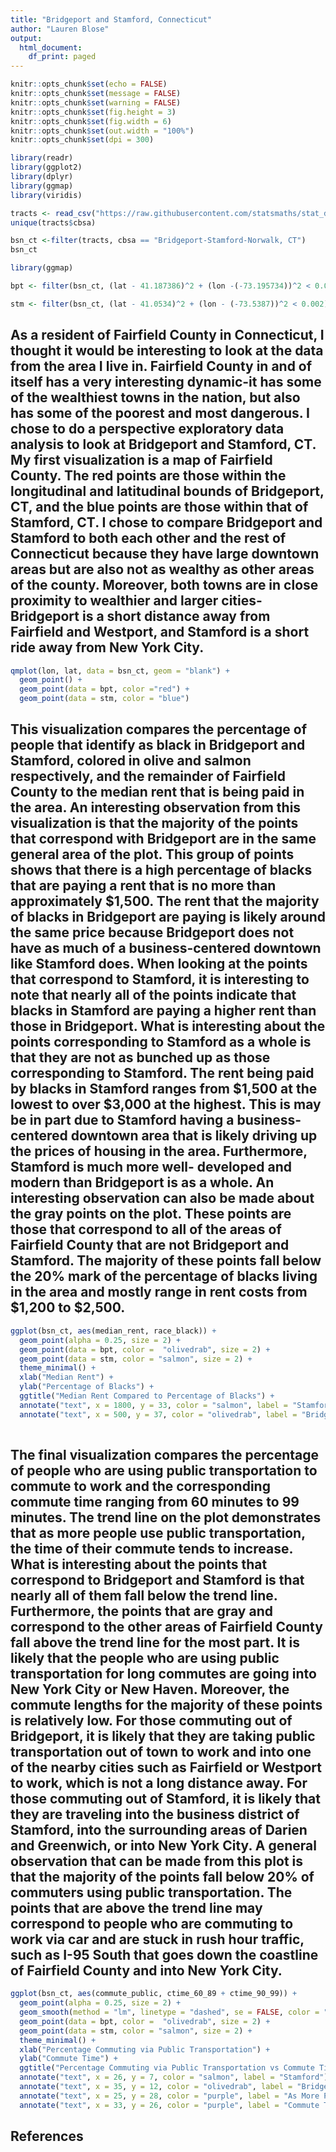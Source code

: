 ```yaml
---
title: "Bridgeport and Stamford, Connecticut"
author: "Lauren Blose"
output:
  html_document:
    df_print: paged
---
```


```r
knitr::opts_chunk$set(echo = FALSE)
knitr::opts_chunk$set(message = FALSE)
knitr::opts_chunk$set(warning = FALSE)
knitr::opts_chunk$set(fig.height = 3)
knitr::opts_chunk$set(fig.width = 6)
knitr::opts_chunk$set(out.width = "100%")
knitr::opts_chunk$set(dpi = 300)

library(readr)
library(ggplot2)
library(dplyr)
library(ggmap)
library(viridis)
```

```r
tracts <- read_csv("https://raw.githubusercontent.com/statsmaths/stat_data/gh-pages/acs_tract_data_2016.csv.gz")
unique(tracts$cbsa)

bsn_ct <-filter(tracts, cbsa == "Bridgeport-Stamford-Norwalk, CT") 
bsn_ct
```

```r
library(ggmap)
```

```r
bpt <- filter(bsn_ct, (lat - 41.187386)^2 + (lon -(-73.195734))^2 < 0.002)

stm <- filter(bsn_ct, (lat - 41.0534)^2 + (lon - (-73.5387))^2 < 0.002)
```


## As a resident of Fairfield County in Connecticut, I thought it would be interesting to look at the data from the area I live in. Fairfield County in and of itself has a very interesting dynamic-it has some of the wealthiest towns in the nation, but also has some of the poorest and most dangerous. I chose to do a perspective exploratory data analysis to look at Bridgeport and Stamford, CT. My first visualization is a map of Fairfield County. The red points are those within the longitudinal and latitudinal bounds of Bridgeport, CT, and the blue points are those within that of Stamford, CT. I chose to compare Bridgeport and Stamford to both each other and the rest of Connecticut because they have large downtown areas but are also not as wealthy as other areas of the county. Moreover, both towns are in close proximity to wealthier and larger cities-Bridgeport is a short distance away from Fairfield and Westport, and Stamford is a short ride away from New York City. 

```r
qmplot(lon, lat, data = bsn_ct, geom = "blank") +
  geom_point() +
  geom_point(data = bpt, color ="red") +
  geom_point(data = stm, color = "blue") 
```

## This visualization compares the percentage of people that identify as black in Bridgeport and Stamford, colored in olive and salmon respectively, and the remainder of Fairfield County to the median rent that is being paid in the area. An interesting observation from this visualization is that the majority of the points that correspond with Bridgeport are in the same general area of the plot. This group of points shows that there is a high percentage of blacks that are paying a rent that is no more than approximately $1,500. The rent that the majority of blacks in Bridgeport are paying is likely around the same price because Bridgeport does not have as much of a business-centered downtown like Stamford does. When looking at the points that correspond to Stamford, it is interesting to note that nearly all of the points indicate that blacks in Stamford are paying a higher rent than those in Bridgeport. What is interesting about the points corresponding to Stamford as a whole is that they are not as bunched up as those corresponding to Stamford. The rent being paid by blacks in Stamford ranges from $1,500 at the lowest to over $3,000 at the highest. This is may be in part due to Stamford having a business-centered downtown area that is likely driving up the prices of housing in the area. Furthermore, Stamford is much more well- developed and modern than Bridgeport is as a whole. An interesting observation can also be made about the gray points on the plot. These points are those that correspond to all of the areas of Fairfield County that are not Bridgeport and Stamford. The majority of these points fall below the 20% mark of the percentage of blacks living in the area and mostly range in rent costs from $1,200 to $2,500. 
 
```r
ggplot(bsn_ct, aes(median_rent, race_black)) +
  geom_point(alpha = 0.25, size = 2) +
  geom_point(data = bpt, color =  "olivedrab", size = 2) +
  geom_point(data = stm, color = "salmon", size = 2) +
  theme_minimal() +
  xlab("Median Rent") +
  ylab("Percentage of Blacks") +
  ggtitle("Median Rent Compared to Percentage of Blacks") +
  annotate("text", x = 1800, y = 33, color = "salmon", label = "Stamford") +
  annotate("text", x = 500, y = 37, color = "olivedrab", label = "Bridgeport") 
  
```


## The final visualization compares the percentage of people who are using public transportation to commute to work and the corresponding commute time ranging from 60 minutes to 99 minutes. The trend line on the plot demonstrates that as more people use public transportation, the time of their commute tends to increase. What is interesting about the points that correspond to Bridgeport and Stamford is that nearly all of them fall below the trend line. Furthermore, the points that are gray and correspond to the other areas of Fairfield County fall above the trend line for the most part. It is likely that the people who are using public transportation for long commutes are going into New York City or New Haven. Moreover, the commute lengths for the majority of these points is relatively low. For those commuting out of Bridgeport, it is likely that they are taking public transportation out of town to work and into one of the nearby cities such as Fairfield or Westport to work, which is not a long distance away. For those commuting out of Stamford, it is likely that they are traveling into the business district of Stamford, into the surrounding areas of Darien and Greenwich, or into New York City. A general observation that can be made from this plot is that the majority of the points fall below 20% of commuters using public transportation. The points that are above the trend line may correspond to people who are commuting to work via car and are stuck in rush hour traffic, such as I-95 South that goes down the coastline of Fairfield County and into New York City. 

```r
ggplot(bsn_ct, aes(commute_public, ctime_60_89 + ctime_90_99)) +
  geom_point(alpha = 0.25, size = 2) +
  geom_smooth(method = "lm", linetype = "dashed", se = FALSE, color = "black") +
  geom_point(data = bpt, color =  "olivedrab", size = 2) +
  geom_point(data = stm, color = "salmon", size = 2) +
  theme_minimal() +
  xlab("Percentage Commuting via Public Transportation") +
  ylab("Commute Time") +
  ggtitle("Percentage Commuting via Public Transportation vs Commute Time") +
  annotate("text", x = 26, y = 7, color = "salmon", label = "Stamford") +
  annotate("text", x = 35, y = 12, color = "olivedrab", label = "Bridgeport") +
  annotate("text", x = 25, y = 28, color = "purple", label = "As More People Use Public Transportation...") +
  annotate("text", x = 33, y = 26, color = "purple", label = "Commute Time Increases")
```

## References
